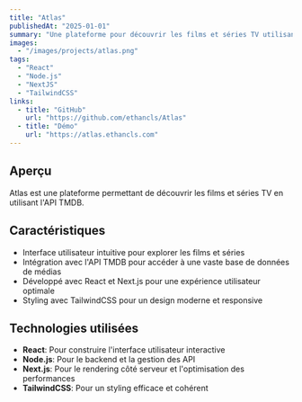 ```yaml
---
title: "Atlas"
publishedAt: "2025-01-01"
summary: "Une plateforme pour découvrir les films et séries TV utilisant l'API TMDB."
images:
  - "/images/projects/atlas.png"
tags:
  - "React"
  - "Node.js"
  - "NextJS"
  - "TailwindCSS"
links:
  - title: "GitHub"
    url: "https://github.com/ethancls/Atlas"
  - title: "Démo"
    url: "https://atlas.ethancls.com"
---
```


## Aperçu

Atlas est une plateforme permettant de découvrir les films et séries TV en utilisant l'API TMDB.

## Caractéristiques

- Interface utilisateur intuitive pour explorer les films et séries
- Intégration avec l'API TMDB pour accéder à une vaste base de données de médias
- Développé avec React et Next.js pour une expérience utilisateur optimale
- Styling avec TailwindCSS pour un design moderne et responsive

## Technologies utilisées

- **React**: Pour construire l'interface utilisateur interactive
- **Node.js**: Pour le backend et la gestion des API
- **Next.js**: Pour le rendering côté serveur et l'optimisation des performances
- **TailwindCSS**: Pour un styling efficace et cohérent